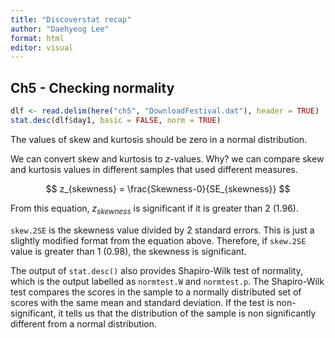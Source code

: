 ```yaml
---
title: "Discoverstat recap"
author: "Daehyeog Lee"
format: html
editor: visual
---
```


## Ch5 - Checking normality

```r
dlf <- read.delim(here("ch5", "DownloadFestival.dat"), header = TRUE)
stat.desc(dlf$day1, basic = FALSE, norm = TRUE)
```

The values of skew and kurtosis should be zero in a normal distribution.

We can convert skew and kurtosis to *z*-values. Why? we can compare skew and kurtosis values in different samples that used different measures.

$$
z_{skewness} = \frac{Skewness-0}{SE_{skewness}}
$$

From this equation, $z_{skewness}$ is significant if it is greater than 2 (1.96).

`skew.2SE` is the skewness value divided by 2 standard errors. This is just a slightly modified format from the equation above. Therefore, if `skew.2SE` value is greater than 1 (0.98), the skewness is significant.

The output of `stat.desc()` also provides Shapiro-Wilk test of normality, which is the output labelled as `normtest.W` and `normtest.p`. The Shapiro-Wilk test compares the scores in the sample to a normally distributed set of scores with the same mean and standard deviation. If the test is non-significant, it tells us that the distribution of the sample is non significantly different from a normal distribution.
